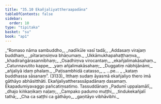```yaml
---
title: "35.10 Ekañjaliyattheraapadāna"
tableOfContents: false
sidebar:
  order: 10
type: "tipitaka"
basket: "su"
book: "ap1"
---
```



<DynamicBreadcrumb />

<Division number="63" book="ap1" bookNo="20" page="324">

<Paragraph number="3961" type="verses" book="ap1">
_“Romaso nāma sambuddho,_  
_nadīkūle vasī tadā;_  
_Addasaṃ virajaṃ buddhaṃ,_  
_pītaraṃsiṃva bhāṇumaṃ._  

</Paragraph>

</Division>
<Division number="64" book="ap1" bookNo="20" page="324">

<Paragraph number="3962" type="verses" book="ap1">
_Ukkāmukhapahaṭṭhaṃva,_  
_khadiraṅgārasannibhaṃ;_  
_Osadhiṃva virocantaṃ,_  
_ekañjalimakāsahaṃ._  

</Paragraph>

</Division>
<Division number="65" book="ap1" bookNo="20" page="324">

<Paragraph number="3963" type="verses" book="ap1">
_Catunnavutito kappe,_  
_yaṃ añjalimakāsahaṃ;_  
_Duggatiṃ nābhijānāmi,_  
_añjaliyā idaṃ phalaṃ._  

</Paragraph>

</Division>
<Division number="66" book="ap1" bookNo="20" page="324">

<Paragraph number="3964" type="verses" book="ap1">
_Paṭisambhidā catasso,_  
_ …pe… _  
_kataṃ buddhassa sāsanaṃ”. (3133)_  

</Paragraph>

<Paragraph number="3965" book="ap1">
Itthaṃ sudaṃ āyasmā ekañjaliyo thero imā gāthāyo abhāsitthāti.

</Paragraph>
</Division>

<Paragraph number="3966" type="center" book="ap1">
Ekañjaliyattherassāpadānaṃ dasamaṃ.



</Paragraph>

<Paragraph number="3967" type="center" book="ap1">
Ekapadumiyavaggo pañcatiṃsatimo.



</Paragraph>

<Paragraph number="3968" type="center" book="ap1">
Tassuddānaṃ


</Paragraph>

<Paragraph number="3969" type="verses" book="ap1">
_Padumī uppalamālī,_  
_dhajo kiṅkaṇikaṃ naḷaṃ;_  
_Campako padumo muṭṭhi,_  
_tindukekañjalī tathā;_  
_Cha ca saṭṭhi ca gāthāyo,_  
_gaṇitāyo vibhāvibhi._
</Paragraph>
